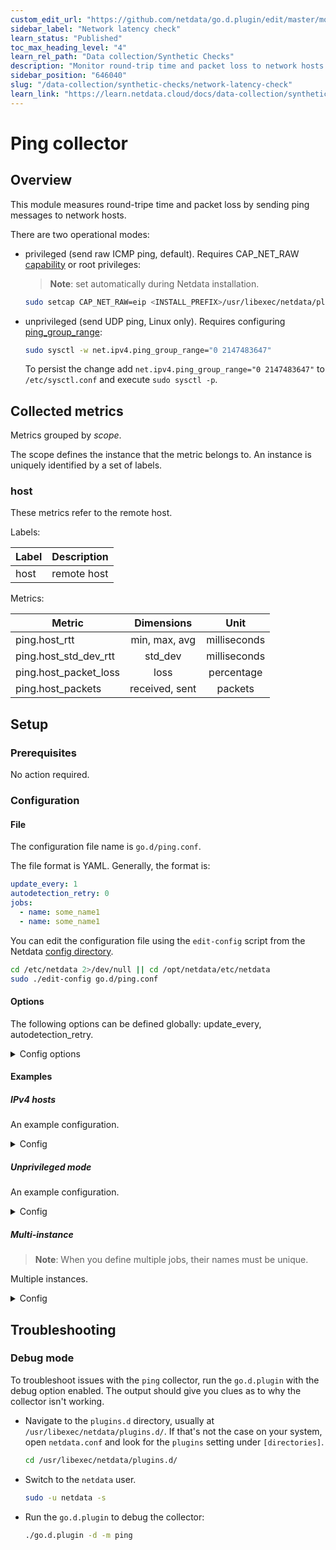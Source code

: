 ```yaml
---
custom_edit_url: "https://github.com/netdata/go.d.plugin/edit/master/modules/ping/README.md"
sidebar_label: "Network latency check"
learn_status: "Published"
toc_max_heading_level: "4"
learn_rel_path: "Data collection/Synthetic Checks"
description: "Monitor round-trip time and packet loss to network hosts with zero configuration, per-second metric granularity, and interactive visualizations."
sidebar_position: "646040"
slug: "/data-collection/synthetic-checks/network-latency-check"
learn_link: "https://learn.netdata.cloud/docs/data-collection/synthetic-checks/network-latency-check"
---
```

# Ping collector

## Overview

This module measures round-tripe time and packet loss by sending ping messages to network hosts.

There are two operational modes:

- privileged (send raw ICMP ping, default). Requires
  CAP_NET_RAW [capability](https://man7.org/linux/man-pages/man7/capabilities.7.html) or root privileges:
  > **Note**: set automatically during Netdata installation.

  ```bash
  sudo setcap CAP_NET_RAW=eip <INSTALL_PREFIX>/usr/libexec/netdata/plugins.d/go.d.plugin
  ```

- unprivileged (send UDP ping, Linux only).
  Requires configuring [ping_group_range](https://www.man7.org/linux/man-pages/man7/icmp.7.html):

  ```bash
  sudo sysctl -w net.ipv4.ping_group_range="0 2147483647"
  ```
  To persist the change add `net.ipv4.ping_group_range="0 2147483647"` to `/etc/sysctl.conf` and
  execute `sudo sysctl -p`.

## Collected metrics

Metrics grouped by *scope*.

The scope defines the instance that the metric belongs to. An instance is uniquely identified by a set of labels.

### host

These metrics refer to the remote host.

Labels:

| Label | Description |
|-------|-------------|
| host  | remote host |

Metrics:

| Metric                |   Dimensions   |     Unit     |
|-----------------------|:--------------:|:------------:|
| ping.host_rtt         | min, max, avg  | milliseconds |
| ping.host_std_dev_rtt |    std_dev     | milliseconds |
| ping.host_packet_loss |      loss      |  percentage  |
| ping.host_packets     | received, sent |   packets    |

## Setup

### Prerequisites

No action required.

### Configuration

#### File

The configuration file name is `go.d/ping.conf`.

The file format is YAML. Generally, the format is:

```yaml
update_every: 1
autodetection_retry: 0
jobs:
  - name: some_name1
  - name: some_name1
```

You can edit the configuration file using the `edit-config` script from the
Netdata [config directory](/docs/configuring/configuration#the-netdata-config-directory).

```bash
cd /etc/netdata 2>/dev/null || cd /opt/netdata/etc/netdata
sudo ./edit-config go.d/ping.conf
```

#### Options

The following options can be defined globally: update_every, autodetection_retry.

<details>
<summary>Config options</summary>

|        Name         | Description                                                                                                                | Default | Required |
|:-------------------:|----------------------------------------------------------------------------------------------------------------------------|:-------:|:--------:|
|    update_every     | Data collection frequency.                                                                                                 |    5    |          |
| autodetection_retry | Re-check interval in seconds. Zero means not to schedule re-check.                                                         |    0    |          |
|        hosts        | Network hosts.                                                                                                             |         |   yes    |
|       network       | Allows configuration of DNS resolution. Supported options: ip (select IPv4 or IPv6), ip4 (select IPv4), ip6 (select IPv6). |         |          |
|     privileged      | Ping packets type. "no" means send an "unprivileged" UDP ping,  "yes" - raw ICMP ping.                                     |   yes   |          |
|       packets       | Number of ping packets to send.                                                                                            |    5    |          |
|      interval       | Timeout between sending ping packets.                                                                                      |  100ms  |          |

</details>

#### Examples

##### IPv4 hosts

An example configuration.
<details>
<summary>Config</summary>

```yaml
jobs:
  - name: example
    hosts:
      - 192.0.2.0
      - 192.0.2.1
```

</details>

##### Unprivileged mode

An example configuration.
<details>
<summary>Config</summary>

```yaml
jobs:
  - name: example
    privileged: no
    hosts:
      - 192.0.2.0
      - 192.0.2.1
```

</details>

##### Multi-instance

> **Note**: When you define multiple jobs, their names must be unique.

Multiple instances.

<details>
<summary>Config</summary>

```yaml
jobs:
  - name: example1
    hosts:
      - 192.0.2.0
      - 192.0.2.1

  - name: example2
    packets: 10
    hosts:
      - 192.0.2.3
      - 192.0.2.4
```

</details>

## Troubleshooting

### Debug mode

To troubleshoot issues with the `ping` collector, run the `go.d.plugin` with the debug option enabled. The output
should give you clues as to why the collector isn't working.

- Navigate to the `plugins.d` directory, usually at `/usr/libexec/netdata/plugins.d/`. If that's not the case on
  your system, open `netdata.conf` and look for the `plugins` setting under `[directories]`.

  ```bash
  cd /usr/libexec/netdata/plugins.d/
  ```

- Switch to the `netdata` user.

  ```bash
  sudo -u netdata -s
  ```

- Run the `go.d.plugin` to debug the collector:

  ```bash
  ./go.d.plugin -d -m ping
  ```
